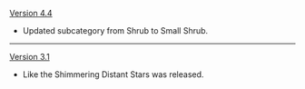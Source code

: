 {{Change History/Header}}
[[Version 4.4]]
* Updated subcategory from Shrub to Small Shrub.
----
[[Version 3.1]]
* Like the Shimmering Distant Stars was released.